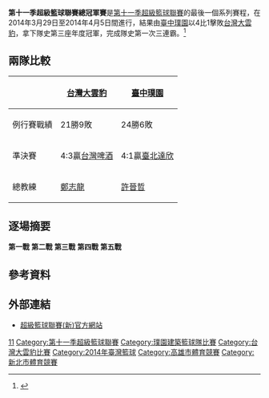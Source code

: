 '''第十一季超級籃球聯賽總冠軍賽'''是[[第十一季超級籃球聯賽|第十一季超級籃球聯賽]]的最後一個系列賽程，在2014年3月29日至2014年4月5日間進行，結果由[[璞園建築籃球隊|臺中璞園]]以4比1擊敗[[富邦勇士籃球隊|台灣大雲豹]]，拿下隊史第三座年度冠軍，完成隊史第一次三連霸。<ref>{{cite web|url=http://www.ltsports.com.tw/basketball/sbl-wsbl/103853-sbl-4-1|title=璞園擊敗台灣大　4：1完成三連霸|publisher=麗台運動|accessdate=2014年4月5日}}{{zh-tw}}</ref>
==兩隊比較==
{| class="wikitable"
|+ 
! scope="col" | 
! scope="col" | [[富邦勇士籃球隊|台灣大雲豹]]
! scope="col" | [[璞園建築籃球隊|臺中璞園]]
|-
! scope="row" | 例行賽戰績
| 21勝9敗|| 24勝6敗
|-
! scope="row" | 準決賽
| 4:3贏[[台灣啤酒籃球隊|台灣啤酒]]
| 4:1贏[[達欣工程籃球隊|臺北達欣]]
|-
! scope="row" | 總教練
| [[鄭志龍|鄭志龍]]
| [[許晉哲|許晉哲]]
|}
==逐場摘要==
'''第一戰'''
{{basketballbox|bg = #fff| date=2014-3-29 |time=19:00 |place=[[高雄巨蛋|高雄巨蛋]]
|team1=[[富邦勇士籃球隊|台灣大雲豹]] |score1=52
|team2='''[[璞園建築籃球隊|臺中璞園]]''' |score2='''68'''
|report=[http://sbl.basketball-tpe.org/game/CJT8UKV8qcoBHWqb-4JvDQ 賽後數據]
|Q1= |Q2= |Q3= |Q4=
|points1=奈維爾 15 |points2=[[蔡文誠|蔡文誠]] 15
|rebounds1=奈維爾 14 |rebounds2=[[戴維斯_(臺灣)|戴維斯]] 11
|assist1=[[陳世念|陳世念]] 3 |assist2=[[蔡文誠|蔡文誠]] 4
|attendance=
|referee=
}}
'''第二戰'''
{{basketballbox|bg = #fff| date=2014-3-30 |time=19:00 |place=[[高雄巨蛋|高雄巨蛋]]
|team1='''[[璞園建築籃球隊|臺中璞園]]''' |score1='''78'''
|team2=[[富邦勇士籃球隊|台灣大雲豹]] |score2=64
|report=[http://sbl.basketball-tpe.org/game/fp7saSSmYEKal3QOAFKL_g 賽後數據]
|Q1= |Q2= |Q3= |Q4=
|points1=[[戴維斯_(臺灣)|戴維斯]] 16 |points2=奈維爾 26
|rebounds1=[[蔡文誠|蔡文誠]] 15 |rebounds2=奈維爾 13
|assist1=葛記豪 5 |assist2=[[何守正|何守正]] 4
|attendance=
|referee=
}}
'''第三戰'''
{{basketballbox|bg = #fff| date=2014-4-1 |time=19:00 |place=[[高雄巨蛋|高雄巨蛋]]
|team1=[[富邦勇士籃球隊|台灣大雲豹]] |score1=86
|team2='''[[璞園建築籃球隊|臺中璞園]]''' |score2='''90'''
|report=[http://sbl.basketball-tpe.org/game/VFX4kSKA0_MqCIsdFrOvtw 賽後數據]
|Q1= |Q2= |Q3= |Q4=
|points1=奈維爾 28 |points2=葛記豪 21
|rebounds1=奈維爾 12 |rebounds2=[[戴維斯_(臺灣)|戴維斯]] 18
|assist1=[[陳世念|陳世念]] 6 |assist2=[[戴維斯_(臺灣)|戴維斯]] 2
|attendance=
|referee=
}}
'''第四戰'''
{{basketballbox|bg = #fff| date=2014-4-3 |time=19:00 |place=[[新莊體育館|新莊體育館]]
|team1=[[璞園建築籃球隊|臺中璞園]] |score1=67
|team2='''[[富邦勇士籃球隊|台灣大雲豹]]''' |score2='''78'''
|report=[http://sbl.basketball-tpe.org/game/pxn3DpQ4H3GCP00dWR7PsA 賽後數據]
|Q1= |Q2= |Q3= |Q4=
|points1=[[簡嘉宏|簡嘉宏]] 14 |points2=奈維爾 23
|rebounds1=[[戴維斯_(臺灣)|戴維斯]] 14 |rebounds2=奈維爾 15
|assist1=葛記豪 4 |assist2=[[吳岱豪|吳岱豪]] 2
|attendance=
|referee=
}}
'''第五戰'''
{{basketballbox|bg = #fff| date=2014-4-5 |time=19:00 |place=[[新莊體育館|新莊體育館]]
|team1=[[富邦勇士籃球隊|台灣大雲豹]] |score1=69
|team2='''[[璞園建築籃球隊|臺中璞園]]''' |score2='''83'''
|report=[http://sbl.basketball-tpe.org/game/9qTP7TkTRxjnpQ8QSnBv0w 賽後數據]
|Q1= |Q2= |Q3= |Q4=
|points1=奈維爾 20 |points2=[[戴維斯_(臺灣)|戴維斯]] 20
|rebounds1=奈維爾 11 |rebounds2=[[戴維斯_(臺灣)|戴維斯]] 17
|assist1=[[吳永仁|吳永仁]] 4 |assist2=葛記豪 3
|attendance=
|referee=
}}

==參考資料==
{{reflist}}

==外部連結==
* [http://sbl.choxue.com/ 超級籃球聯賽(新)官方網站]

{{SBL}}

[[Category:超級籃球聯賽總冠軍賽|11]]
[[Category:第十一季超級籃球聯賽|Category:第十一季超級籃球聯賽]]
[[Category:璞園建築籃球隊比賽|Category:璞園建築籃球隊比賽]]
[[Category:台灣大雲豹比賽|Category:台灣大雲豹比賽]]
[[Category:2014年臺灣籃球|Category:2014年臺灣籃球]]
[[Category:高雄市體育競賽|Category:高雄市體育競賽]]
[[Category:新北市體育競賽|Category:新北市體育競賽]]